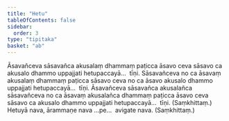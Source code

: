 ```yaml
---
title: "Hetu"
tableOfContents: false
sidebar:
  order: 3
type: "tipitaka"
basket: "ab"
---
```



<DynamicBreadcrumb />

<Division number="32">

<Paragraph number="1650">
Āsavañceva sāsavañca akusalaṃ dhammaṃ paṭicca āsavo ceva sāsavo ca akusalo dhammo uppajjati hetupaccayā…  tīṇi.
</Paragraph>

<Paragraph number="1651">
Sāsavañceva no ca āsavaṃ akusalaṃ dhammaṃ paṭicca sāsavo ceva no ca āsavo akusalo dhammo uppajjati hetupaccayā…  tīṇi.
</Paragraph>

<Paragraph number="1652">
Āsavañceva sāsavañca akusalañca sāsavañceva no ca āsavaṃ akusalañca dhammaṃ paṭicca āsavo ceva sāsavo ca akusalo dhammo uppajjati hetupaccayā…  tīṇi. (Saṃkhittaṃ.)
</Paragraph>

</Division>
<Division number="33">

<Paragraph number="1653">
Hetuyā nava, ārammaṇe nava …pe…  avigate nava. (Saṃkhittaṃ.)
</Paragraph>
</Division>
